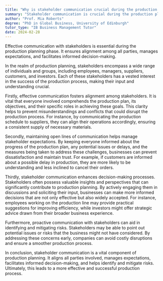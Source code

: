 ```yaml
---
title: "Why is stakeholder communication crucial during the production planning phase?"
summary: "Stakeholder communication is crucial during the production planning phase to ensure alignment, manage expectations and facilitate decision-making."
author: "Prof. Mia Roberts"
degree: "PhD in Global Business, University of Edinburgh"
tutor_type: "IB Business Management Tutor"
date: 2024-02-28
---
```


Effective communication with stakeholders is essential during the production planning phase. It ensures alignment among all parties, manages expectations, and facilitates informed decision-making.

In the realm of production planning, stakeholders encompass a wide range of individuals and groups, including employees, managers, suppliers, customers, and investors. Each of these stakeholders has a vested interest in the success of the production process, making their input and understanding crucial.

Firstly, effective communication fosters alignment among stakeholders. It is vital that everyone involved comprehends the production plan, its objectives, and their specific roles in achieving these goals. This clarity helps to prevent misunderstandings and conflicts that could disrupt the production process. For instance, by communicating the production schedule to suppliers, they can align their operations accordingly, ensuring a consistent supply of necessary materials.

Secondly, maintaining open lines of communication helps manage stakeholder expectations. By keeping everyone informed about the progress of the production plan, any potential issues or delays, and the measures being taken to address these challenges, businesses can prevent dissatisfaction and maintain trust. For example, if customers are informed about a possible delay in production, they are more likely to be understanding and less inclined to cancel their orders.

Thirdly, stakeholder communication enhances decision-making processes. Stakeholders often possess valuable insights and perspectives that can significantly contribute to production planning. By actively engaging them in discussions and soliciting their input, businesses can make more informed decisions that are not only effective but also widely accepted. For instance, employees working on the production line may provide practical suggestions for improving efficiency, while investors might offer strategic advice drawn from their broader business experience.

Furthermore, proactive communication with stakeholders can aid in identifying and mitigating risks. Stakeholders may be able to point out potential issues or risks that the business might not have considered. By addressing these concerns early, companies can avoid costly disruptions and ensure a smoother production process.

In conclusion, stakeholder communication is a vital component of production planning. It aligns all parties involved, manages expectations, facilitates informed decision-making, and helps identify and mitigate risks. Ultimately, this leads to a more effective and successful production process.
    